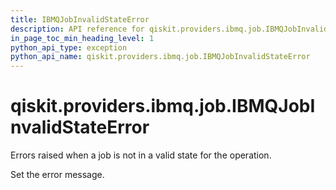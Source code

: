 ```yaml
---
title: IBMQJobInvalidStateError
description: API reference for qiskit.providers.ibmq.job.IBMQJobInvalidStateError
in_page_toc_min_heading_level: 1
python_api_type: exception
python_api_name: qiskit.providers.ibmq.job.IBMQJobInvalidStateError
---
```


# qiskit.providers.ibmq.job.IBMQJobInvalidStateError

<Class id="qiskit.providers.ibmq.job.IBMQJobInvalidStateError" isDedicatedPage={true} github="https://github.com/qiskit/qiskit-ibmq-provider/tree/stable/0.18/qiskit/providers/ibmq/job/exceptions.py" signature="IBMQJobInvalidStateError(*message)" modifiers="exception">
  Errors raised when a job is not in a valid state for the operation.

  Set the error message.
</Class>

